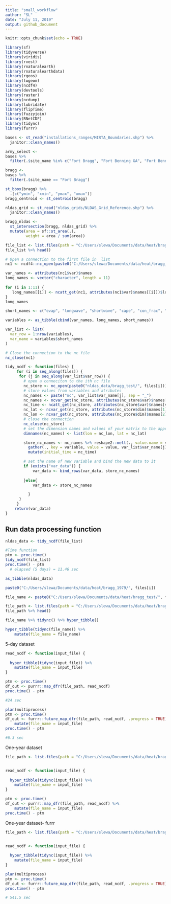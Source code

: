 ```yaml
---
title: "small_workflow"
author: "SL"
date: "July 11, 2019"
output: github_document
---
```


```r
knitr::opts_chunk$set(echo = TRUE)

library(sf)
library(tidyverse)
library(viridis)
library(rvest)
library(rnaturalearth)
library(rnaturalearthdata)
library(rgeos)
library(lwgeom)
library(ncdf4)
library(devtools)
library(raster)
library(ncdump)
library(lubridate)
library(flipTime)
library(fuzzyjoin)
library(RNetCDF)
library(tidync)
library(furrr)
```

```r

bases <- st_read("installations_ranges/MIRTA_Boundaries.shp") %>% 
  janitor::clean_names()

army_select <-
bases %>% 
  filter(.$site_name %in% c("Fort Bragg", "Fort Benning GA", "Fort Benning", "Fort Campbell" ))

bragg <-
bases %>% 
  filter(.$site_name == "Fort Bragg")

st_bbox(bragg) %>% 
  .[c("ymin", "xmin", "ymax", "xmax")]
bragg_centroid <- st_centroid(bragg)

```

```r
nldas_grid <- st_read("nldas_grids/NLDAS_Grid_Reference.shp") %>% 
  janitor::clean_names()

bragg_nldas <-
  st_intersection(bragg, nldas_grid) %>% 
  mutate(area = sf::st_area(.),
         weight = area / sum(area))

```

```r
file_list <- list.files(path = "C:/Users/slewa/Documents/data/heat/bragg_test", pattern = "^.*\\.(nc|NC|Nc|Nc)$")
file_list %>% head()

# Open a connection to the first file in  list
nc1 <- ncdf4::nc_open(paste0("C:/Users/slewa/Documents/data/heat/bragg_test/", file_list[1]))

var_names <- attributes(nc1$var)$names
long_names <- vector("character", length = 11)
  
for (i in 1:11) {
   long_names[[i]] <- ncatt_get(nc1, attributes(nc1$var)$names[[i]])$long_name
}
long_names

short_names <- c("evap", "longwave", "shortwave", "cape", "con_frac", "precip", "sp_humid", "merid_wind", "zonal_wind", "temperature", "pressure")

variables <- as_tibble(cbind(var_names, long_names, short_names))

var_list <- list(
  var_row = 1:nrow(variables),          
  var_name = variables$short_names
)

# Close the connection to the nc file
nc_close(nc1)
```


```r
tidy_ncdf <- function(files) {
     for (i in seq_along(files)) {
      for (j in seq_along(var_list$var_row)) {   
        # open a conneciton to the ith nc file
        nc_store <- nc_open(paste0("nldas_data/bragg_test/", files[i]))
        # store values from variables and atributes
        nc_names <- paste("nc", var_list$var_name[j], sep = "_")
        nc_names <- ncvar_get(nc_store, attributes(nc_store$var)$names[var_list$var_row[j]])
        nc_time <- ncatt_get(nc_store, attributes(nc_store$var)$names[var_list$var_row[j]])$initial_time
        nc_lat <- ncvar_get(nc_store, attributes(nc_store$dim)$names[1])
        nc_lon <- ncvar_get(nc_store, attributes(nc_store$dim)$names[2])
        # close the connection 
        nc_close(nc_store)
        # set the dimension names and values of your matrix to the appropriate latitude and longitude values
        dimnames(nc_names) <- list(lon = nc_lon, lat = nc_lat)

        store_nc_names <- nc_names %>% reshape2::melt(., value.name = var_list$var_name[j]) %>% 
          gather(., key = variable, value = value, var_list$var_name[j]) %>% 
          mutate(initial_time = nc_time)

        # set the name of new variable and bind the new data to it
        if (exists("var_data")) {
            var_data <- bind_rows(var_data, store_nc_names)
 
        }else{
            var_data <- store_nc_names

          }
      }
     }
    return(var_data)
}

```


## Run data processing function
```r

nldas_data <- tidy_ncdf(file_list)

#Time function
ptm <- proc.time()
tidy_ncdf(file_list)
proc.time() - ptm
  # elapsed (5 days) = 11.46 sec

as_tibble(nldas_data)


```






```r

paste0("C:/Users/slewa/Documents/data/heat/bragg_1979/", files[i])

file_name <- paste0("C:/Users/slewa/Documents/data/heat/bragg_test/", file_list[1])

file_path <- list.files(path = "C:/Users/slewa/Documents/data/heat/bragg_test", pattern = "^.*\\.(nc|NC|Nc|Nc)$", full.names = TRUE)
file_path %>% head()

file_name %>% tidync() %>% hyper_tibble()

hyper_tibble(tidync(file_name)) %>% 
    mutate(file_name = file_name)

```


5-day dataset
```r
read_ncdf <- function(input_file) {
  
  hyper_tibble(tidync(input_file)) %>% 
    mutate(file_name = input_file)
}

ptm <- proc.time()
df_out <- purrr::map_dfr(file_path, read_ncdf) 
proc.time() - ptm

#24 sec

plan(multiprocess)
ptm <- proc.time()
df_out <- furrr::future_map_dfr(file_path, read_ncdf, .progress = TRUE) %>% 
    mutate(file_name = input_file)
proc.time() - ptm

#6.3 sec


```

One-year dataset
```r
file_path <- list.files(path = "C:/Users/slewa/Documents/data/heat/bragg_1979", pattern = "^.*\\.(nc|NC|Nc|Nc)$", full.names = TRUE)


read_ncdf <- function(input_file) {
  
  hyper_tibble(tidync(input_file)) %>% 
    mutate(file_name = input_file)
}

ptm <- proc.time()
df_out <- purrr::map_dfr(file_path, read_ncdf) %>% 
    mutate(file_name = input_file)
proc.time() - ptm
```

One-year dataset- furrr
```r


file_path <- list.files(path = "C:/Users/slewa/Documents/data/heat/bragg_1979", pattern = "^.*\\.(nc|NC|Nc|Nc)$", full.names = TRUE)


read_ncdf <- function(input_file) {
  
  hyper_tibble(tidync(input_file)) %>% 
    mutate(file_name = input_file)
}

plan(multiprocess)
ptm <- proc.time()
df_out <- furrr::future_map_dfr(file_path, read_ncdf, .progress = TRUE)
proc.time() - ptm

# 541.5 sec
```

